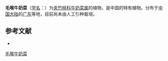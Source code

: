 {{Speciesbox
| name = 毛喉牛奶菜
| status = 
| status_system = 
| image =
| genus = Marsdenia
| species = lachnostoma
| authority = Benth.
}}

'''毛喉牛奶菜'''（[[学名|学名]]：{{lang|la|''Marsdenia lachnostoma''}}）为[[夹竹桃科|夹竹桃科]][[牛奶菜属|牛奶菜属]]的植物，是中国的特有植物。分布于[[中国大陆|中国大陆]]的[[广东|广东]]等地，目前尚未由人工引种栽培。

== 参考文献 ==
<div class="references-small">
* {{cite web| url =http://www.bioinfo.cn/db05/KmzwSpecies.php?action=view&id=1773| title =毛喉牛奶菜| work =《中国高等植物数据库全库》| publisher =中国科学院微生物研究所| author =昆明植物研究所| accessdate =2009-02-22| deadurl =yes| archiveurl =https://web.archive.org/web/20160305084915/http://www.bioinfo.cn/db05/KmzwSpecies.php?action=view&id=1773| archivedate =2016-03-05}}
</div>
{{Taxonbar|from=Q11126808}}

[[Category:牛奶菜属|毛喉牛奶菜]]


{{植物小作品}}